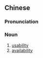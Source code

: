 ==Chinese==
{{zh-forms|type=21}}

===Pronunciation===
{{zh-pron
|m=kěyòngxìng
|c=ho2 jung6 sing3
|cat=n
}}

===Noun===
{{zh-noun}}

# [[usability]]
# [[availability]]